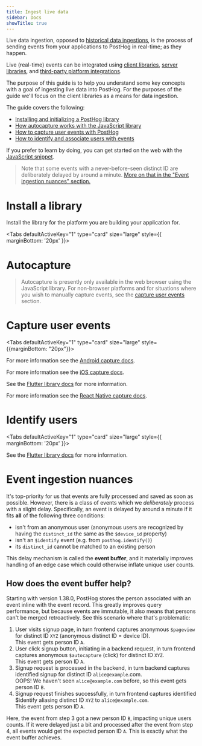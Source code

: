 ```yaml
---
title: Ingest live data
sidebar: Docs
showTitle: true
---
```



Live data ingestion, opposed to [historical data ingestions](/docs/integrate/ingest-historic-data), is the process of sending events from your applications to PostHog in real-time; as they happen.

Live (real-time) events can be integrated using [client libraries](/docs/integrate/overview#client-libraries), [server libraries](/docs/integrate/overview#server-libraries), and [third-party platform integrations](/docs/integrate/overview#integrations).

The purpose of this guide is to help you understand some key concepts with a goal of ingesting live data into PostHog. For the purposes of the guide we'll focus on the client libraries as a means for data ingestion.

The guide covers the following:

-   [Installing and initializing a PostHog library](#install-a-library)
-   [How autocapture works with the JavaScript library](#autocapture)
-   [How to capture user events with PostHog](#capture-user-events)
-   [How to identify and associate users with events](#identify-users)

If you prefer to learn by doing, you can get started on the web with the [JavaScript snippet](/docs/integrate/client/snippet-installation).

> Note that some events with a never-before-seen distinct ID are deliberately delayed by around a minute.
> [More on that in the "Event ingestion nuances" section.](#event-ingestion-nuances)

# Install a library

Install the library for the platform you are building your application for.


<Tabs defaultActiveKey="1" type="card" size="large" style={{ marginBottom: '20px' }}>
  <TabPane tab="JavaScript" key="1">
    <JSInstall />
  </TabPane>
  <TabPane tab="Android" key="2">
    <AndroidInstall />
    <AndroidConfigure />
  </TabPane>
  <TabPane tab="iOS" key="3">
    <IOSInstall />
    <IOSConfigure />
  </TabPane>
  <TabPane tab="Flutter" key="4">
    <FlutterPackage />
    <FlutterInstall />
  </TabPane>
  <TabPane tab="React Native" key="5">
    <ReactNativeInstall />
    <ReactNativeConfigure />
  </TabPane>
</Tabs>

# Autocapture


> Autocapture is presently only available in the web browser using the JavaScript library. For non-browser platforms and for situations where you wish to manually capture events, see the [capture user events](#capture-user-events) section.

<JSAutoCapture />
<JSCaptureIgnoreElements />

# Capture user events


<Tabs defaultActiveKey="1" type="card" size="large" style={{marginBottom: "20px"}}>
  <TabPane tab="JavaScript" key="1">
    <JSCapture />
  </TabPane>
  <TabPane tab="Android" key="2">
    <AndroidCapture />
    <p>For more information see the <a href="/docs/integrate/client/android#capture">Android capture docs</a>.</p>
  </TabPane>
  <TabPane tab="iOS" key="3">
    <IOSCapture />
    <p>For more information see the <a href="/docs/integrate/client/ios#capture">iOS capture docs</a>.</p>
  </TabPane>
  <TabPane tab="Flutter" key="4">
    <p>See the <a href="/docs/integrate/client/flutter">Flutter library docs</a> for more information.</p>
  </TabPane>
  <TabPane tab="React Native" key="5">
    <ReactNativeCapture />
    <p>For more information see the <a href="/docs/integrate/client/react-native#capture">React Native capture docs</a>.</p>
  </TabPane>
</Tabs>

# Identify users


<Tabs defaultActiveKey="1" type="card" size="large" style={{ marginBottom: '20px' }}>
  <TabPane tab="JavaScript" key="1">
    <JSIdentify />
  </TabPane>
  <TabPane tab="Android" key="2">
    <AndroidIdentify />
  </TabPane>
  <TabPane tab="iOS" key="3">
    <IOSIdentify />
  </TabPane>
  <TabPane tab="Flutter" key="4">
    <p>
      See the <a href="/docs/integrate/client/flutter">Flutter library docs</a> for more information.
    </p>
  </TabPane>
  <TabPane tab="React Native" key="5">
    <ReactNativeIdentify />
  </TabPane>
</Tabs>

# Event ingestion nuances

It's top-priority for us that events are fully processed and saved as soon as possible. However, there is a class of events which we _deliberately_ process with a slight delay. Specifically, an event is delayed by around a minute if it fits **all** of the following three conditions:

- isn't from an anonymous user (anonymous users are recognized by having the `distinct_id` the same as the `$device_id` property)
- isn't an `$identify` event (e.g. from `posthog.identify()`)
- its `distinct_id` cannot be matched to an existing person

This delay mechanism is called the **event buffer**, and it materially improves handling of an edge case which could otherwise inflate unique user counts.

## How does the event buffer help?

Starting with version 1.38.0, PostHog stores the person associated with an event inline with the event record. This greatly improves query performance, but because events are immutable, it also means that persons can't be merged retroactively. See this scenario where that's problematic:

1. User visits signup page, in turn frontend captures anonymous `$pageview` for distinct ID `XYZ` (anonymous distinct ID = device ID).  
  This event gets person ID `A`.
2. User click signup button, initiating in a backend request, in turn frontend captures anonymous `$autocapture` (click) for distinct ID `XYZ`.  
  This event gets person ID `A`.
3. Signup request is processed in the backend, in turn backend captures identified signup for distinct ID `alice@example`.com.  
  OOPS! We haven't seen `alice@example.com` before, so this event gets person ID `B`.
4. Signup request finishes successfully, in turn frontend captures identified $identify aliasing distinct ID `XYZ` to `alice@example.com`.  
  This event gets person ID `A`.

Here, the event from step 3 got a new person ID `B`, impacting unique users counts. If it were delayed just a bit and processed after the event from step 4, all events would get the expected person ID `A`. This is exactly what the event buffer achieves.
